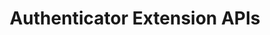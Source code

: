 ---
sidebar_position: 2
sidebar_label: "Auth"
id: extension-api-reference-auth
title: "Authenticator Extension APIs"
description: "Authenticator Extension APIs"
slug: /extensions/api-reference/auth
---